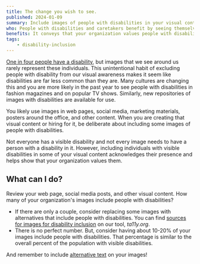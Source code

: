 ```yaml
---
title: The change you wish to see.
published: 2024-01-09
summary: Include images of people with disabilities in your visual content.
who: People with disabilities and caretakers benefit by seeing themselves represented.
benefits: It conveys that your organization values people with disabilities.
tags:
    - disability-inclusion
---
```




[One in four people have a disability](https://www.cdc.gov/ncbddd/disabilityandhealth/infographic-disability-impacts-all.html), but images that we see around us rarely represent these individuals. This unintentional habit of excluding people with disability from our visual awareness makes it seem like disabilities are far less common than they are.  Many cultures are changing this and you are more likely in the past year to see people with disabilities in fashion magazines and on popular TV shows. Similarly, new repositories of images with disabilities are available for use. 

<ImageFigure src={inclusion} class="my-3 text-center" imageClass="w-100 bg-white" alt="A man in a motorized chair and a woman with a cane walking down a sidewalk." caption="Include images of people with disabilities in your organization’s content."/>

You likely use images in web pages, social media, marketing materials, posters around the office, and other content. When you are creating that visual content or hiring for it, be deliberate about including some images of people with disabilities. 

Not everyone has a visible disability and not every image needs to have a person with a disability in it. However, including individuals with visible disabilities in some of your visual content acknowledges their presence and helps show that your organization values them.

## What can I do?

Review your web page, social media posts, and other visual content. How many of your organization's images include people with disabilities?

- If there are only a couple, consider replacing some images with alternatives that include people with disabilities. You can find [sources for images for disability inclusion](https://www.ta11y.org/learning/topic?key=inclusive_img) on our tool, *ta11y.org*.
- There is no perfect number. But, consider having about 10-20% of your images include people with disabilities. That percentage is similar to the overall percent of the population with visible disabilities.

And remember to include [alternative text](https://www.ta11y.org/learning/topic?key=create_design.write_alt) on your images!